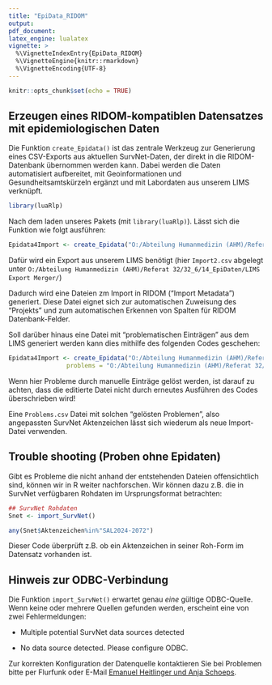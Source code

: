 ```yaml
---
title: "EpiData_RIDOM"
output:
pdf_document:   
latex_engine: lualatex
vignette: >
  %\VignetteIndexEntry{EpiData_RIDOM}
  %\VignetteEngine{knitr::rmarkdown}
  %\VignetteEncoding{UTF-8}
---
```


```r
knitr::opts_chunk$set(echo = TRUE)
```

## Erzeugen eines RIDOM-kompatiblen Datensatzes mit epidemiologischen Daten

Die Funktion `create_Epidata()` ist das zentrale Werkzeug zur Generierung eines CSV-Exports aus aktuellen SurvNet-Daten, der direkt in die RIDOM-Datenbank übernommen werden kann. Dabei werden die Daten automatisiert aufbereitet, mit Geoinformationen und Gesundheitsamtskürzeln ergänzt und mit Labordaten aus unserem LIMS verknüpft.

```r
library(luaRlp)
```

Nach dem laden unseres Pakets (mit `library(luaRlp)`). Lässt sich die Funktion wie folgt ausführen:

```r
Epidata4Import <- create_Epidata("O:/Abteilung Humanmedizin (AHM)/Referat 32/32_6/14_EpiDaten/LIMS Export Merger/Import2.csv")
```

Dafür wird ein Export aus unserem LIMS benötigt (hier `Import2.csv` abgelegt unter `O:/Abteilung Humanmedizin (AHM)/Referat 32/32_6/14_EpiDaten/LIMS Export Merger/`)

Dadurch wird eine Dateien zm Import in RIDOM ("Import Metadata") generiert. Diese Datei eignet sich zur automatischen Zuweisung des "Projekts" und zum automatischen Erkennen von Spalten für RIDOM Datenbank-Felder.

Soll darüber hinaus eine Datei mit "problematischen Einträgen" aus dem LIMS generiert werden kann dies mithilfe des folgenden Codes geschehen:

```r
Epidata4Import <- create_Epidata("O:/Abteilung Humanmedizin (AHM)/Referat 32/32_6/14_EpiDaten/LIMS Export Merger/Import2.csv", 
                problems = "O:/Abteilung Humanmedizin (AHM)/Referat 32/32_6/14_EpiDaten/LIMS Export Merger/Problems.csv")
```

Wenn hier Probleme durch manuelle Einträge gelöst werden, ist darauf zu achten, dass die editierte Datei nicht durch erneutes Ausführen des Codes überschrieben wird!

Eine `Problems.csv` Datei mit solchen "gelösten Problemen", also angepassten SurvNet Aktenzeichen lässt sich wiederum als neue Import-Datei verwenden.

## Trouble shooting (Proben ohne Epidaten)

Gibt es Probleme die nicht anhand der entstehenden Dateien offensichtlich sind,
können wir in R weiter nachforschen. Wir können dazu z.B. die in SurvNet 
verfügbaren Rohdaten im Ursprungsformat betrachten: 

```r
## SurvNet Rohdaten 
Snet <- import_SurvNet()

any(Snet$Aktenzeichen%in%"SAL2024-2072")

```
Dieser Code überprüft z.B. ob ein Aktenzeichen in seiner Roh-Form im Datensatz 
vorhanden ist. 


## Hinweis zur ODBC-Verbindung

Die Funktion `import_SurvNet()` erwartet genau *eine* gültige ODBC-Quelle. Wenn keine oder mehrere Quellen gefunden werden, erscheint eine von zwei Fehlermeldungen:

-   Multiple potential SurvNet data sources detected

-   No data source detected. Please configure ODBC.

Zur korrekten Konfiguration der Datenquelle kontaktieren Sie bei Problemen bitte per Flurfunk oder E-Mail [Emanuel Heitlinger und Anja Schoeps](mailto:anja.schoeps@lua.rlp.de;%20emanuel.heitlinger@lua.rlp.de).
